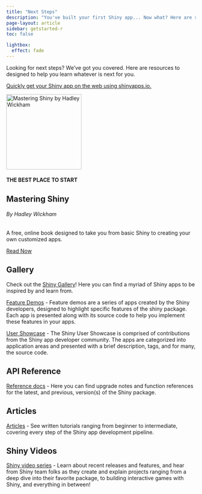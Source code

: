 ```yaml
---
title: "Next Steps"
description: "You've built your first Shiny app... Now what? Here are some next steps."
page-layout: article
sidebar: getstarted-r
toc: false

lightbox:
  effect: fade
---
```


Looking for next steps? We've got you covered.
Here are resources to designed to help you learn whatever is next for you.

[Quickly get your Shiny app on the web using shinyapps.io.](/r/articles/share/shinyapps/)


::: {.column-page-inset-right}

::: {.grid .bg-gray .mt-4}

::: {.g-col-12 .g-col-sm-4 .p-3 .m-auto }

![](/images/masteringshiny.png){width="200" title="Mastering Shiny by Hadley Wickham" fig-alt="An picture of the cover of Hadley Wickham's book, Mastering Shiny."}

:::

::: {.g-col-12 .g-col-sm-8 .py-3 .px-4}

#### THE BEST PLACE TO START{.p-85}

## Mastering Shiny {.my-0 .d-inline .me-2}

###### By Hadley Wickham {.mt-0 .p-90 .d-inline}

<div class="pb-4"></div>

A free, online book designed to take you from basic Shiny to creating your own customized apps.

[Read Now](#){.btn .btn-primary}

:::

:::

:::



## Gallery

Check out the [Shiny Gallery](/r/gallery/)!
Here you can find a myriad of Shiny apps to be inspired by and learn from.

[Feature Demos](/r/gallery/#feature-demos) - Feature demos are a series of apps created by the Shiny developers, designed to highlight specific features of the shiny package. Each app is presented along with its source code to help you implement these features in your apps.

[User Showcase](/r/gallery/#user-showcase) - The Shiny User Showcase is comprised of contributions from the Shiny app developer community. The apps are categorized into application areas and presented with a brief description, tags, and for many, the source code.


## API Reference

[Reference docs](/r/reference/shiny/) - Here you can find upgrade notes and function references for the latest, and previous, version(s) of the Shiny package.


## Articles

[Articles](/r/articles/) - See written tutorials ranging from beginner to intermediate, covering every step of the Shiny app development pipeline.


## Shiny Videos

[Shiny video series](https://www.youtube.com/playlist?list=PL9HYL-VRX0oRbLoj3FyL5zeASU5FMDgVe) - Learn about recent releases and features, and hear from Shiny team folks as they create and explain projects ranging from a deep dive into their favorite package, to building interactive games with Shiny, and everything in between!




